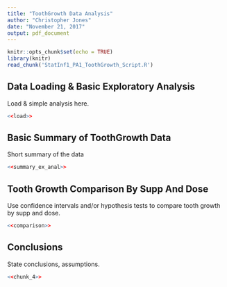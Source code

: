 ```yaml
---
title: "ToothGrowth Data Analysis"
author: "Christopher Jones"
date: "November 21, 2017"
output: pdf_document
---
```


```r
knitr::opts_chunk$set(echo = TRUE)
library(knitr)
read_chunk('StatInf1_PA1_ToothGrowth_Script.R')
```

## Data Loading & Basic Exploratory Analysis

Load & simple analysis here.

```r
<<load>>
```

## Basic Summary of ToothGrowth Data

Short summary of the data

```r
<<summary_ex_anal>>
```

## Tooth Growth Comparison By Supp And Dose

Use confidence intervals and/or hypothesis tests to compare tooth growth by supp and dose.

```r
<<comparison>>
```


## Conclusions

State conclusions, assumptions.

```r
<<chunk_4>>
```


